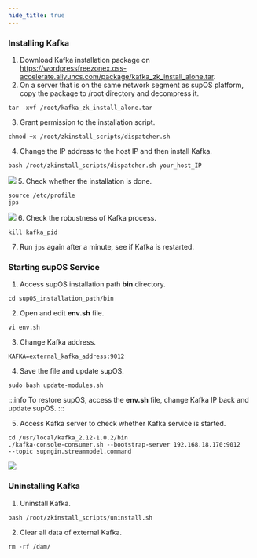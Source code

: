 ```yaml
---
hide_title: true
---
```


### Installing Kafka
1. Download Kafka installation package on https://wordpressfreezonex.oss-accelerate.aliyuncs.com/package/kafka_zk_install_alone.tar.
2. On a server that is on the same network segment as supOS platform, copy the package to /root directory and decompress it.
```
tar -xvf /root/kafka_zk_install_alone.tar
```
3. Grant permission to the installation script.
```
chmod +x /root/zkinstall_scripts/dispatcher.sh
```
4. Change the IP address to the host IP and then install Kafka.
```
bash /root/zkinstall_scripts/dispatcher.sh your_host_IP
```
![](https://wordpressfreezonex.oss-accelerate.aliyuncs.com/supLink/62.png)
5. Check whether the installation is done.
```
source /etc/profile
jps
```
![](https://wordpressfreezonex.oss-accelerate.aliyuncs.com/supLink/63.png)
6. Check the robustness of Kafka process.
```
kill kafka_pid
```
7. Run `jps` again after a minute, see if Kafka is restarted.

### Starting supOS Service
1. Access supOS installation path **bin** directory.
```
cd supOS_installation_path/bin
```
2. Open and edit **env.sh** file.
```
vi env.sh
```
3. Change Kafka address.
```
KAFKA=external_kafka_address:9012
```
4. Save the file and update supOS.
```
sudo bash update-modules.sh
```
:::info
To restore supOS, access the **env.sh** file, change Kafka IP back and update supOS.
:::

5. Access Kafka server to check whether Kafka service is started.
```
cd /usr/local/kafka_2.12-1.0.2/bin
./kafka-console-consumer.sh --bootstrap-server 192.168.18.170:9012
--topic supngin.streammodel.command
```
![](https://wordpressfreezonex.oss-accelerate.aliyuncs.com/supLink/64.png)

### Uninstalling Kafka
1. Uninstall Kafka.
```
bash /root/zkinstall_scripts/uninstall.sh
```
2. Clear all data of external Kafka.
```
rm -rf /dam/
```